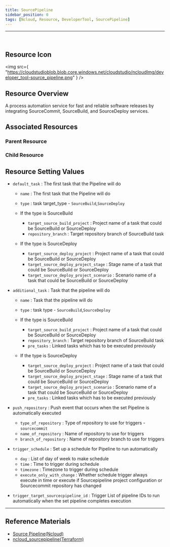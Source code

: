 ```yaml
---
title: SourcePipeline
sidebar_position: 0
tags: [Ncloud, Resource, DeveloperTool, SourcePipeline]
---
```


<hr />
<br />

## Resource Icon

<img
    src={
        "https://cloudstudioblob.blob.core.windows.net/cloudstudio/ncloudImg/developer_tool-source_pipeline.png"
    }
/>

## Resource Overview

A process automation service for fast and reliable software releases by integrating SourceCommit, SourceBuild, and SourceDeploy services.

## Associated Resources

### Parent Resource

### Child Resource




## Resource Setting Values

-   `default_task` : The first task that the Pipeline will do
    -   `name` : The first task that the Pipeline will do
    -   `type` : task target_type - `SourceBuild`,`SourceDeploy`

    - If the type is SourceBuild
        - `target_source_build_project` : Project name of a task that could be SourceBuild or SourceDeploy
        - `repository_branch` : Target repository branch of SourceBuild task

    - If the type is SourceDeploy
        -  `target_source_deploy_project` : Project name of a task that could be SourceBuild or SourceDeploy
        -  `target_source_deploy_project_stage` : Stage name of a task that could be SourceBuild or SourceDeploy
        -  `target_source_deploy_project_scenario` : Scenario name of a task that could be SourceBuild or SourceDeploy

-   `additional_task` : Task that the pipeline will do
    -   `name` : Task that the pipeline will do
    -   `type` : task type - `SourceBuild`,`SourceDeploy`

    - If the type is SourceBuild
        - `target_source_build_project` : Project name of a task that could be SourceBuild or SourceDeploy
        - `repository_branch` : Target repository branch of SourceBuild task
        -  `pre_tasks` : Linked tasks which has to be executed previously

    - If the type is SourceDeploy
        -  `target_source_deploy_project` : Project name of a task that could be SourceBuild or SourceDeploy
        -  `target_source_deploy_project_stage` : Stage name of a task that could be SourceBuild or SourceDeploy
        -  `target_source_deploy_project_scenario` : Scenario name of a task that could be SourceBuild or SourceDeploy
        -  `pre_tasks` : Linked tasks which has to be executed previously

-   `push_repository` : Push event that occurs when the set Pipeline is automatically executed
    -   `type_of_repository` : Type of repository to use for triggers - `sourcecommit`
    -   `name_of_repository` : Name of repository to use for triggers
    -   `branch_of_repository` : Name of repository branch to use for triggers

-   `trigger_schedule` : Set up a schedule for Pipeline to run automatically
    - `day` : List of day of week to make schedule
    - `time` : Time to trigger during schedule
    - `timezone` : Timezone to trigger during schedule
    - `execute_only_with_change` : Whether schedule trigger always execute in time or execute if Sourcepipeline project configuration or Sourcecommit repository has changed 

-   `trigger_target_sourcecpipeline_id` : Trigger List of pipeline IDs to run automatically when the set pipeline completes execution



---


## Reference Materials

-   [Source Pipeline(Ncloud)](https://www.ncloud.com/product/devTools/sourcePipeline)
-   [ncloud_sourcepipeline(Terraform)](https://registry.terraform.io/providers/NaverCloudPlatform/ncloud/latest/en/docs/resources/sourcepipeline_project)
